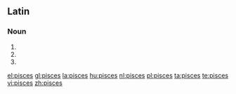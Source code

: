 {{see|Pisces}}
==Latin==
===Noun===
{{la-noun-form|piscēs}}

# {{inflection of|piscis|piscis|nom|p|lang=la}}
# {{inflection of|piscis|piscis|acc|p|lang=la}}
# {{inflection of|piscis|piscis|voc|p|lang=la}}

[[el:pisces]]
[[gl:pisces]]
[[la:pisces]]
[[hu:pisces]]
[[nl:pisces]]
[[pl:pisces]]
[[ta:pisces]]
[[te:pisces]]
[[vi:pisces]]
[[zh:pisces]]
